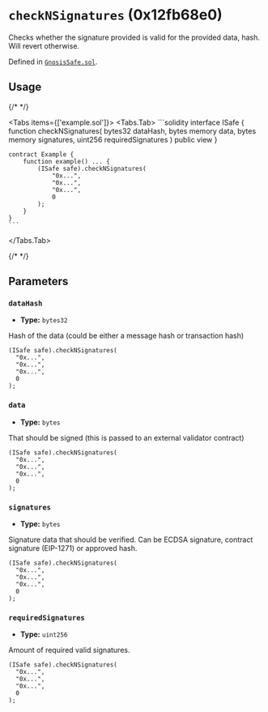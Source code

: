 


<LegacyCallout />

# `checkNSignatures` (0x12fb68e0)



Checks whether the signature provided is valid for the provided data, hash. Will revert otherwise.




Defined in [`GnosisSafe.sol`](https://github.com/safe-global/safe-smart-account/tree/v1.3.0/contracts/GnosisSafe.sol#L240).


## Usage

{/* <!-- vale off --> */}

<Tabs items={['example.sol']}>
  <Tabs.Tab>
    ```solidity
    interface ISafe {
        function checkNSignatures(
            bytes32 dataHash,
            bytes memory data,
            bytes memory signatures,
            uint256 requiredSignatures
        ) public view
    }

    contract Example {
        function example() ... {
            (ISafe safe).checkNSignatures(
                "0x...",
                "0x...",
                "0x...",
                0
            );
        }
    }
    ```
  </Tabs.Tab>
</Tabs>

{/* <!-- vale on --> */}



## Parameters

### `dataHash`

  - **Type:** `bytes32`

  Hash of the data (could be either a message hash or transaction hash)

  ```solidity focus=2
  (ISafe safe).checkNSignatures(
    "0x...",
    "0x...",
    "0x...",
    0
  );
  ```


### `data`

  - **Type:** `bytes`

  That should be signed (this is passed to an external validator contract)

  ```solidity focus=3
  (ISafe safe).checkNSignatures(
    "0x...",
    "0x...",
    "0x...",
    0
  );
  ```


### `signatures`

  - **Type:** `bytes`

  Signature data that should be verified. Can be ECDSA signature, contract signature (EIP-1271) or approved hash.

  ```solidity focus=4
  (ISafe safe).checkNSignatures(
    "0x...",
    "0x...",
    "0x...",
    0
  );
  ```


### `requiredSignatures`

  - **Type:** `uint256`

  Amount of required valid signatures.

  ```solidity focus=5
  (ISafe safe).checkNSignatures(
    "0x...",
    "0x...",
    "0x...",
    0
  );
  ```





